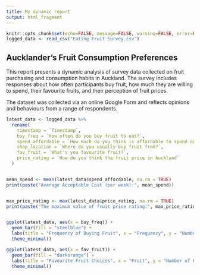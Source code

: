 ```yaml
---
title: My dynamic report
output: html_fragment
---
```


```r
knitr::opts_chunk$set(echo=FALSE, message=FALSE, warning=FALSE, error=FALSE)
logged_data <- read_csv("Eating Fruit Survey.csv")
```



## Aucklander's Fruit Consumption Preferences

This report presents a dynamic analysis of survey data collected on fruit purchasing and consumption habits in Auckland. The survey includes responses about how often participants buy fruit, how much they are willing to spend, their favourite fruits, and their perception of fruit prices.

The dataset was collected via an online Google Form and reflects opinions and behaviours from a range of respondents.


```r
latest_data <- logged_data %>%
  rename(
    timestamp = `Timestamp`,
    buy_freq = `How often do you buy fruit to eat?`,
    spend_affordable = `How much do you think is affordable to spend on fruit weekly?`,
    shop_location = `Where do you usually buy fruit from?`,
    fav_fruit = `What's you favourite fruit?`,
    price_rating = `How do you think the fruit price in Auckland`
  )


mean_spend <- mean(latest_data$spend_affordable, na.rm = TRUE)
print(paste("Average Acceptable Cost (per week):", mean_spend))


max_price_rating <- max(latest_data$price_rating, na.rm = TRUE)
print(paste("The maximum value of fruit price rating:", max_price_rating))


ggplot(latest_data, aes(x = buy_freq)) +
  geom_bar(fill = "steelblue") +
  labs(title = "Frequency of Buying Fruit", x = "Frequency", y = "Number of Respondents") +
  theme_minimal()

ggplot(latest_data, aes(x = fav_fruit)) +
  geom_bar(fill = "darkorange") +
  labs(title = "Favourite Fruit Choices", x = "Fruit", y = "Number of Respondents") +
  theme_minimal()

```

